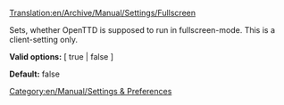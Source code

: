 [[Translation:en/Archive/Manual/Settings/Fullscreen]]


[[Category:en/Manual/Settings & Preferences]]

Sets, whether OpenTTD is supposed to run in fullscreen-mode.
This is a client-setting only.


'''Valid options:''' [ true | false ]

'''Default:''' false